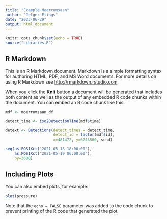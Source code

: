 ```yaml
---
title: "Example Moerrumsaan"
author: "Jelger Elings"
date: "2023-06-29"
output: html_document
---
```


```r
knitr::opts_chunk$set(echo = TRUE)
source("Libraries.R")
```

## R Markdown

This is an R Markdown document. Markdown is a simple formatting syntax for authoring HTML, PDF, and MS Word documents. For more details on using R Markdown see <http://rmarkdown.rstudio.com>.

When you click the **Knit** button a document will be generated that includes both content as well as the output of any embedded R code chunks within the document. You can embed an R code chunk like this:

```r
mdf <- moerrumsaan_df

detect_time <- iso2DetectionTime(mdf$time)

detext <- Detections(detect_times = detect_time,
                     detect_id = factor(mdf$id),
                     x=481472, y=6243500, send)
```


```r


seq(as.POSIXct("2021-05-18 18:00:00"),
    as.POSIXct("2021-05-19 06:00:00"),
    by=3600)

```
## Including Plots

You can also embed plots, for example:

```r
plot(pressure)
```

Note that the `echo = FALSE` parameter was added to the code chunk to prevent printing of the R code that generated the plot.

